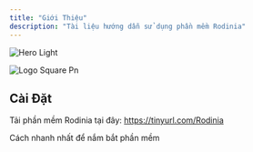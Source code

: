 ```yaml
---
title: "Giới Thiệu"
description: "Tài liệu hướng dẫn sử dụng phần mềm Rodinia"
---
```


<img
  className="block dark:hidden"
  src="/images/overview.png"
  alt="Hero Light"
  title={true}
/>

![Logo Square Pn](/logo/logo-square.png)

## Cài Đặt

Tải phần mềm Rodinia tại đây: https://tinyurl.com/Rodinia

<CardGroup cols={2}>
  <Card title="Bắt Đầu Nhanh" icon="hourglass-start" href="https://fullvh.mintlify.app/quickstart">
    Cách nhanh nhất để nắm bắt phần mềm
  </Card>
</CardGroup>